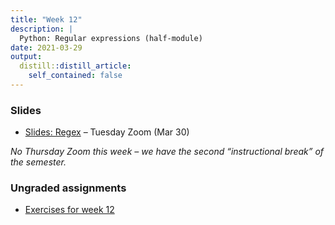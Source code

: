 ```yaml
---
title: "Week 12"
description: |
  Python: Regular expressions (half-module)
date: 2021-03-29
output:
  distill::distill_article:
    self_contained: false
---
```


### Slides

- [Slides: Regex](../week-12/slides/12-1.html) -- Tuesday Zoom (Mar 30)

:::content-box-info
*No Thursday Zoom this week -- we have the second "instructional break" of the semester.*
:::

### Ungraded assignments

- [Exercises for week 12](../../w12_exercises.html)
